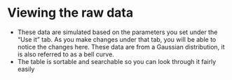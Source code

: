 # Viewing the raw data
* These data are simulated based on the parameters you set under the "Use it" tab. As you make changes under that tab, you will be able to notice the changes here. These data are from a Gaussian distribution, it is also referred to as a bell curve.
* The table is sortable and searchable so you can look through it fairly easily
